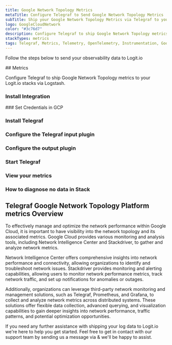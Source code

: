 ```yaml
---
title: Google Network Topology Metrics
metaTitle: Configure Telegraf to Send Google Network Topology Metrics
subTitle: Ship your Google Network Topology Metrics via Telegraf to your Logit.io Stack
logo: GoogleCloudNetwork
color: "#3c76d7"
description: Configure Telegraf to ship Google Network Topology metrics to Logit.io. Get started using our Telegraf Google Network Topology metrics example configuration.
stackTypes: metrics
tags: Telegraf, Metrics, Telemetry, OpenTelemetry, Instrumentation, Google Network Topology, Cloud Networking
---
```


Follow the steps below to send your observability data to Logit.io

<Steps>
  ## Metrics

  Configure Telegraf to ship Google Network Topology metrics to your Logit.io stacks via Logstash.
  
  ### Install Integration
  <InstallIntegration/>
  ### Set Credentials in GCP

  <SetGCPCredentials intro="Google Network Topology refers to the structure and connectivity of the network infrastructure within Google Cloud. It encompasses the arrangement of physical and virtual components, such as data centers, networks, subnets, and routes, that enable the communication and flow of data between different resources and services."/>
  
  ### Install Telegraf

  <InstallTelegraf />

  ### Configure the Telegraf input plugin

  <TelegrafStackDriverInput metric_type="networking.googleapis.com"/>

  ### Configure the output plugin

  <TelegrafOutputPlugin />

  ### Start Telegraf

  <StartTelegraf />

  ### View your metrics
  <LaunchStack stackType="metrics" source="Google_Network_Topology_Metrics_via_Telegraf" utmMedium="metrics" utmCampaign="telegraf-GoogleNetworkTopology-metrics" />

  ### How to diagnose no data in Stack

  <DiagnoseNoData />
</Steps>

## Telegraf Google Network Topology Platform metrics Overview

To effectively manage and optimize the network performance within Google Cloud, it is important to 
have visibility into the network topology and its associated metrics. Google Cloud provides various 
monitoring and analysis tools, including Network Intelligence Center and Stackdriver, to gather and analyze network metrics.

Network Intelligence Center offers comprehensive insights into network performance and connectivity, 
allowing organizations to identify and troubleshoot network issues. Stackdriver provides monitoring 
and alerting capabilities, allowing users to monitor network performance metrics, track network traffic, 
and set up notifications for anomalies or outages.

Additionally, organizations can leverage third-party network monitoring and management solutions, 
such as Telegraf, Prometheus, and Grafana, to collect and analyze network metrics across distributed systems. 
These solutions offer flexible data collection, advanced querying, and visualization capabilities to gain 
deeper insights into network performance, traffic patterns, and potential optimization opportunities.

If you need any further assistance with shipping your log data to Logit.io we're here to help you get started. 
Feel free to get in contact with our support team by sending us a message via <IntercomButton text="live chat" /> & we'll be happy to assist.